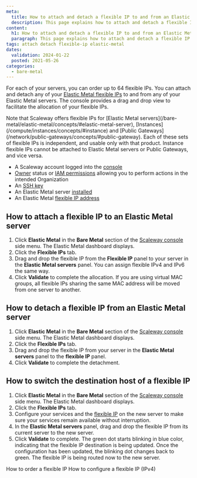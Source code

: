 ```yaml
---
meta:
  title: How to attach and detach a flexible IP to and from an Elastic Metal server
  description: This page explains how to attach and detach a flexible IP to and from an Elastic Metal server
content:
  h1: How to attach and detach a flexible IP to and from an Elastic Metal server
  paragraph: This page explains how to attach and detach a flexible IP to and from an Elastic Metal server
tags: attach detach flexible-ip elastic-metal
dates:
  validation: 2024-01-22
  posted: 2021-05-26
categories:
  - bare-metal
---
```


For each of your servers, you can order up to 64 flexible IPs. You can attach and detach any of your [Elastic Metal flexible IPs](/bare-metal/elastic-metal/concepts/#flexible-ip) to and from any of your Elastic Metal servers. The console provides a drag and drop view to facilitate the allocation of your flexible IPs.

<Message type="important">
  Note that Scaleway offers flexible IPs for [Elastic Metal servers](/bare-metal/elastic-metal/concepts/#elastic-metal-server), [Instances](/compute/instances/concepts/#instance) and [Public Gateways](/network/public-gateways/concepts/#public-gateway). Each of these sets of flexible IPs is independent, and usable only with that product. Instance flexible IPs cannot be attached to Elastic Metal servers or Public Gateways, and vice versa.
</Message>

<Macro id="requirements" />

- A Scaleway account logged into the [console](https://console.scaleway.com)
- [Owner](/identity-and-access-management/iam/concepts/#owner) status or [IAM permissions](/identity-and-access-management/iam/concepts/#permission) allowing you to perform actions in the intended Organization
- An [SSH key](/identity-and-access-management/organizations-and-projects/how-to/create-ssh-key/)
- An Elastic Metal server [installed](/bare-metal/elastic-metal/quickstart/#how-to-create-an-elastic-metal-server)
- An Elastic Metal [flexible IP address](/bare-metal/elastic-metal/how-to/order-flexible-ip)

## How to attach a flexible IP to an Elastic Metal server

1. Click **Elastic Metal** in the **Bare Metal** section of the [Scaleway console](https://console.scaleway.com) side menu. The Elastic Metal dashboard displays.
2. Click the **Flexible IPs** tab.
3. Drag and drop the flexible IP from the **Flexible IP** panel to your server in the **Elastic Metal servers** panel.
    <Message type="tip">
      You can assign flexible IPv4 and IPv6 the same way.
    </Message>
4. Click **Validate** to complete the allocation.
    <Message type="note">
      If you are using virtual MAC groups, all flexible IPs sharing the same MAC
      address will be moved from one server to another.
    </Message>

## How to detach a flexible IP from an Elastic Metal server

1. Click **Elastic Metal** in the **Bare Metal** section of the [Scaleway console](https://console.scaleway.com) side menu. The Elastic Metal dashboard displays.
2. Click the **Flexible IPs** tab.
3. Drag and drop the flexible IP from your server in the **Elastic Metal servers** panel to the **flexible IP** panel.
4. Click **Validate** to complete the detachment.

## How to switch the destination host of a flexible IP

1. Click **Elastic Metal** in the **Bare Metal** section of the [Scaleway console](https://console.scaleway.com) side menu. The Elastic Metal dashboard displays.
2. Click the **Flexible IPs** tab.
3. Configure your services and the [flexible IP](/bare-metal/elastic-metal/how-to/configure-flexible-ip) on the new server to make sure your services remain available without interruption.
4. In the **Elastic Metal servers** panel, drag and drop the flexible IP from its current server to the new server.
5. Click **Validate** to complete. The green dot starts blinking in blue color, indicating that the flexible IP destination is being updated. Once the configuration has been updated, the blinking dot changes back to green. The flexible IP is being routed now to the new server.


<Navigation title="See also">
  <PreviousButton to="/bare-metal/elastic-metal/how-to/order-flexible-ip/">How to order a flexible IP</PreviousButton>
  <NextButton to="/bare-metal/elastic-metal/how-to/configure-flexible-ip/">How to configure a flexible IP (IPv4)</NextButton>
</Navigation>